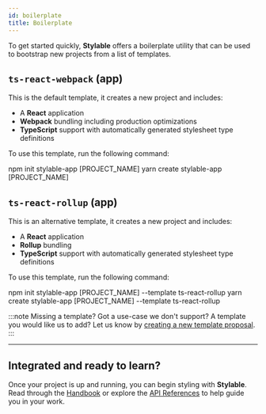 ```yaml
---
id: boilerplate
title: Boilerplate
---
```



To get started quickly, **Stylable** offers a boilerplate utility that can be used to bootstrap new projects from a list of templates.

## `ts-react-webpack` (app)

This is the default template, it creates a new project and includes:

- A **React** application
- **Webpack** bundling including production optimizations
- **TypeScript** support with automatically generated stylesheet type definitions

To use this template, run the following command:

<Tabs groupId="packageManager">
  <TabItem value="npm" label="NPM" default>
    <CodeBlock language="bash">npm init stylable-app [PROJECT_NAME]</CodeBlock>
  </TabItem>
  <TabItem value="yarn" label="Yarn">
    <CodeBlock language="bash">yarn create stylable-app [PROJECT_NAME]</CodeBlock>
  </TabItem>
</Tabs>

## `ts-react-rollup` (app)

This is an alternative template, it creates a new project and includes:

- A **React** application
- **Rollup** bundling
- **TypeScript** support with automatically generated stylesheet type definitions

To use this template, run the following command:

<Tabs groupId="packageManager">
  <TabItem value="npm" label="NPM" default>
    <CodeBlock language="bash">npm init stylable-app [PROJECT_NAME] --template ts-react-rollup</CodeBlock>
  </TabItem>
  <TabItem value="yarn" label="Yarn">
    <CodeBlock language="bash">yarn create stylable-app [PROJECT_NAME] --template ts-react-rollup</CodeBlock>
  </TabItem>
</Tabs>

:::note Missing a template?
Got a use-case we don't support? A template you would like us to add? Let us know by [creating a new template proposal](https://github.com/wix/stylable/issues/new?assignees=&labels=triage&template=proposal.yaml).
:::

---

## Integrated and ready to learn?

Once your project is up and running, you can begin styling with **Stylable**. Read through the [Handbook](../guides/handbook/intro.md) or explore the [API References](../references/cheatsheet.mdx) to help guide you in your work.
